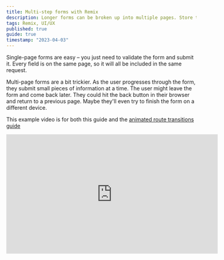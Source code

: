 ```yaml
---
title: Multi-step forms with Remix
description: Longer forms can be broken up into multiple pages. Store the in-progress form data serverside. When they return to a page, re-fill the inputs with the data they've already entered. Use the in-progress data to automatically send them to the right page.
tags: Remix, UI/UX
published: true
guide: true
timestamp: "2023-04-03"
---
```


Single-page forms are easy – you just need to validate the form and submit it. Every field is on the same page, so it will all be included in the same request.

Multi-page forms are a bit trickier. As the user progresses through the form, they submit small pieces of information at a time. The user might leave the form and come back later. They could hit the back button in their browser and return to a previous page. Maybe they'll even try to finish the form on a different device.

This example video is for both this guide and the [animated route transitions guide](/content/remix-animated-page-transitions)

<div>
  <iframe
    className="mx-auto max-w-full"
    width="560"
    height="315"
    src="https://www.youtube.com/embed/ck1cYiRP9Fw"
    title="YouTube video player"
    frameborder="0"
    allow="accelerometer; autoplay; clipboard-write; encrypted-media; gyroscope; picture-in-picture; web-share"
    allowfullscreen
  />
</div>

## Storing the form session across pages

To link the pages of the form together, we need to store the in-progress form data somewhere.

If the user should be able to complete the form from a different device than they started, store it in a database attached to a user account/identifier

```tsx
export async function action({
  request,
}: ActionFunctionArgs) {
  const session = await getUser(request)
  if (!session) throw new Error("Not logged in")

  const form = await request.formData()

  await prisma.formSessions.create({
    data: {
      userId: session.id,
      data: {
        firstName: form.get("firstName"),
        lastName: form.get("lastName"),
      },
    },
  })

  return redirect("/step-3")
}
```

If the user will be logged in and only use a single device, you can store it in their auth session and include the `Set-Cookie` header in the redirect.

```tsx
export async function action({
  request,
}: ActionFunctionArgs) {
  const session = await getUser(request)
  if (!session) throw new Error("Not logged in")

  const form = await request.formData()
  const formSession = session.get("formSession")

  session.set("formSession", {
    ...formSession,
    firstName: form.get("firstName"),
    lastName: form.get("lastName"),
  })

  return redirect("/step-3", {
    headers: {
      "Set-Cookie": await commitSession(session),
    },
  })
}
```

For a quick demo, you can just use a [global singleton in memory](/content/type-safe-singleton-modules).

```tsx
declare global {
  var progress: {
    hasStarted: boolean
    firstName?: string
    lastName?: string
    email?: string
    sawNewsletterOffer: boolean
  }
}

if (!global.progress) {
  global.progress = {
    hasStarted: false,
    sawNewsletterOffer: false,
  }
}

export const progress = global.progress
```

```tsx
import { progress } from "../remix-multi-step-forms"
export async function action({
  request,
}: ActionFunctionArgs) {
  const form = await request.formData()
  progress.firstName = form.get("firstName")
  progress.lastName = form.get("lastName")

  return redirect("/step-3")
}
```

## Loading the form data

The user can go to any page of the form at any time, so we need to re-fill the inputs with the data they've already entered as the page loads

```tsx
import { progress } from "../remix-multi-step-forms"

export function loader({ request }: LoaderFunctionArgs) {
  return json({
    firstName: progress.firstName,
    lastName: progress.lastName,
  })
}

export default function Step2() {
  const { firstName, lastName } = useLoaderData()

  return (
    <Form method="POST">
      <label>
        First name
        <input type="text" defaultValue={firstName} />
      </label>

      <label>
        Last name
        <input type="text" defaultValue={lastName} />
      </label>
    </Form>
  )
}
```

## Directing them to the right page

Sometimes a user will return to the form but not know exactly which page it was they left off. We can use the data we've stored to figure out where they should go next.

Make a separate page called `/continue` with just a loader that redirects to the right page.

```tsx
import { progress } from "../remix-multi-step-forms"

export function loader({ request }: LoaderFunctionArgs) {
  if (!progress.hasStarted) {
    return redirect("/step-1")
  }

  if (!progress.firstName && !progress.lastName) {
    return redirect("/step-1")
  }

  if (!progress.sawNewsletterOffer) {
    return redirect("/step-3")
  }

  return redirect("/step-4")
}
```
